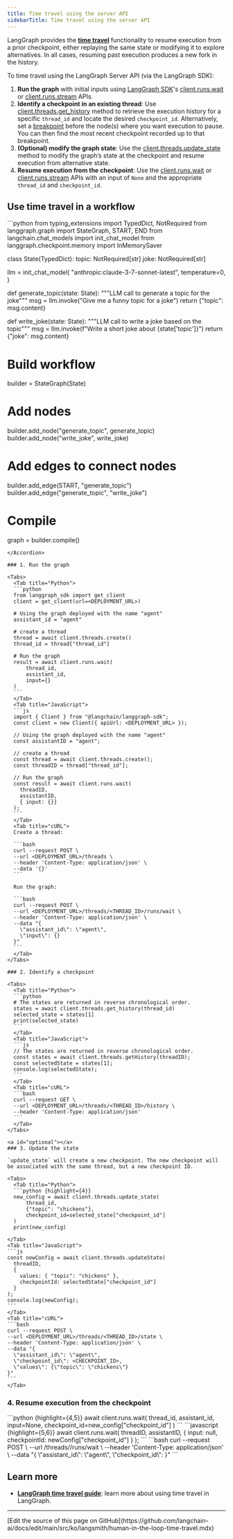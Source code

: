 ```yaml
---
title: Time travel using the server API
sidebarTitle: Time travel using the server API
---
```


LangGraph provides the [**time travel**](/oss/python/langgraph/use-time-travel) functionality to resume execution from a prior checkpoint, either replaying the same state or modifying it to explore alternatives. In all cases, resuming past execution produces a new fork in the history.

To time travel using the LangGraph Server API (via the LangGraph SDK):

1. **Run the graph** with initial inputs using [LangGraph SDK](/langsmith/langgraph-python-sdk)'s [client.runs.wait](https://langchain-ai.github.io/langgraph/cloud/reference/sdk/python_sdk_ref/#langgraph_sdk.client.RunsClient.wait) or [client.runs.stream](https://langchain-ai.github.io/langgraph/cloud/reference/sdk/python_sdk_ref/#langgraph_sdk.client.RunsClient.stream) APIs.
2. **Identify a checkpoint in an existing thread**: Use [client.threads.get_history](https://langchain-ai.github.io/langgraph/cloud/reference/sdk/python_sdk_ref/#langgraph_sdk.client.ThreadsClient.get_history) method to retrieve the execution history for a specific `thread_id` and locate the desired `checkpoint_id`.
  Alternatively, set a [breakpoint](/oss/python/langgraph/interrupts) before the node(s) where you want execution to pause. You can then find the most recent checkpoint recorded up to that breakpoint.
3. **(Optional) modify the graph state**: Use the [client.threads.update_state](https://langchain-ai.github.io/langgraph/cloud/reference/sdk/python_sdk_ref/#langgraph_sdk.client.ThreadsClient.update_state) method to modify the graph’s state at the checkpoint and resume execution from alternative state.
4. **Resume execution from the checkpoint**: Use the [client.runs.wait](https://langchain-ai.github.io/langgraph/cloud/reference/sdk/python_sdk_ref/#langgraph_sdk.client.RunsClient.wait) or [client.runs.stream](https://langchain-ai.github.io/langgraph/cloud/reference/sdk/python_sdk_ref/#langgraph_sdk.client.RunsClient.stream) APIs with an input of `None` and the appropriate `thread_id` and `checkpoint_id`.

## Use time travel in a workflow

<Accordion title="Example graph">
  ```python
  from typing_extensions import TypedDict, NotRequired
  from langgraph.graph import StateGraph, START, END
  from langchain.chat_models import init_chat_model
  from langgraph.checkpoint.memory import InMemorySaver

  class State(TypedDict):
      topic: NotRequired[str]
      joke: NotRequired[str]

  llm = init_chat_model(
      "anthropic:claude-3-7-sonnet-latest",
      temperature=0,
  )

  def generate_topic(state: State):
      """LLM call to generate a topic for the joke"""
      msg = llm.invoke("Give me a funny topic for a joke")
      return {"topic": msg.content}

  def write_joke(state: State):
      """LLM call to write a joke based on the topic"""
      msg = llm.invoke(f"Write a short joke about {state['topic']}")
      return {"joke": msg.content}

  # Build workflow
  builder = StateGraph(State)

  # Add nodes
  builder.add_node("generate_topic", generate_topic)
  builder.add_node("write_joke", write_joke)

  # Add edges to connect nodes
  builder.add_edge(START, "generate_topic")
  builder.add_edge("generate_topic", "write_joke")

  # Compile
  graph = builder.compile()
  ```
</Accordion>

### 1. Run the graph

<Tabs>
    <Tab title="Python">
    ```python
    from langgraph_sdk import get_client
    client = get_client(url=<DEPLOYMENT_URL>)

    # Using the graph deployed with the name "agent"
    assistant_id = "agent"

    # create a thread
    thread = await client.threads.create()
    thread_id = thread["thread_id"]

    # Run the graph
    result = await client.runs.wait(
        thread_id,
        assistant_id,
        input={}
    )
    ```
    </Tab>
    <Tab title="JavaScript">
    ```js
    import { Client } from "@langchain/langgraph-sdk";
    const client = new Client({ apiUrl: <DEPLOYMENT_URL> });

    // Using the graph deployed with the name "agent"
    const assistantID = "agent";

    // create a thread
    const thread = await client.threads.create();
    const threadID = thread["thread_id"];

    // Run the graph
    const result = await client.runs.wait(
      threadID,
      assistantID,
      { input: {}}
    );
    ```
    </Tab>
    <Tab title="cURL">
    Create a thread:

    ```bash
    curl --request POST \
    --url <DEPLOYMENT_URL>/threads \
    --header 'Content-Type: application/json' \
    --data '{}'
    ```

    Run the graph:

    ```bash
    curl --request POST \
    --url <DEPLOYMENT_URL>/threads/<THREAD_ID>/runs/wait \
    --header 'Content-Type: application/json' \
    --data "{
      \"assistant_id\": \"agent\",
      \"input\": {}
    }"
    ```
    </Tab>
</Tabs>

### 2. Identify a checkpoint

<Tabs>
    <Tab title="Python">
    ```python
    # The states are returned in reverse chronological order.
    states = await client.threads.get_history(thread_id)
    selected_state = states[1]
    print(selected_state)
    ```
    </Tab>
    <Tab title="JavaScript">
    ```js
    // The states are returned in reverse chronological order.
    const states = await client.threads.getHistory(threadID);
    const selectedState = states[1];
    console.log(selectedState);
    ```
    </Tab>
    <Tab title="cURL">
    ```bash
    curl --request GET \
    --url <DEPLOYMENT_URL>/threads/<THREAD_ID>/history \
    --header 'Content-Type: application/json'
    ```
    </Tab>
</Tabs>

<a id="optional"></a>
### 3. Update the state

`update_state` will create a new checkpoint. The new checkpoint will be associated with the same thread, but a new checkpoint ID.

<Tabs>
    <Tab title="Python">
    ```python {highlight={4}}
    new_config = await client.threads.update_state(
        thread_id,
        {"topic": "chickens"},
        checkpoint_id=selected_state["checkpoint_id"]
    )
    print(new_config)
```
    </Tab>
    <Tab title="JavaScript">
    ```js
    const newConfig = await client.threads.updateState(
      threadID,
      {
        values: { "topic": "chickens" },
        checkpointId: selectedState["checkpoint_id"]
      }
    );
    console.log(newConfig);
    ```
    </Tab>
    <Tab title="cURL">
    ```bash
    curl --request POST \
    --url <DEPLOYMENT_URL>/threads/<THREAD_ID>/state \
    --header 'Content-Type: application/json' \
    --data "{
      \"assistant_id\": \"agent\",
      \"checkpoint_id\": <CHECKPOINT_ID>,
      \"values\": {\"topic\": \"chickens\"}
    }"
    ```
    </Tab>
</Tabs>

### 4. Resume execution from the checkpoint

<Tabs>
    <Tab title="Python">
    ```python {highlight={4,5}}
    await client.runs.wait(
        thread_id,
        assistant_id,
        input=None,
        checkpoint_id=new_config["checkpoint_id"]
    )
```
    </Tab>
    <Tab title="JavaScript">
    ```javascript {highlight={5,6}}
    await client.runs.wait(
      threadID,
      assistantID,
      {
        input: null,
        checkpointId: newConfig["checkpoint_id"]
      }
    );
```
    </Tab>
    <Tab title="cURL">
    ```bash
    curl --request POST \
    --url <DEPLOYMENT_URL>/threads/<THREAD_ID>/runs/wait \
    --header 'Content-Type: application/json' \
    --data "{
      \"assistant_id\": \"agent\",
      \"checkpoint_id\": <CHECKPOINT_ID>
    }"
    ```
    </Tab>
</Tabs>

## Learn more

* [**LangGraph time travel guide**](/oss/python/langgraph/use-time-travel): learn more about using time travel in LangGraph.

---

<Callout icon="pen-to-square" iconType="regular">
  [Edit the source of this page on GitHub](https://github.com/langchain-ai/docs/edit/main/src/ko/langsmith/human-in-the-loop-time-travel.mdx)
</Callout>
